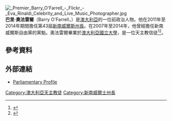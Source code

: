 {{expand|time=2016-04-26T06:55:43+00:00}}
[[File:_Premier_Barry_O'Farrell_-_Flickr_-_Eva_Rinaldi_Celebrity_and_Live_Music_Photographer.jpg|thumb]]
'''巴里·奧法雷爾'''（Barry O'Farrell，{{bd|1959年|5月24日}}）是[[澳大利亞|澳大利亞]]的一位前政治人物。他在2011年至2014年期間擔任第43屆[[新南威爾斯州長|新南威爾斯州長]]。在2007年至2014年，他曾經擔任新南威爾斯自由黨的黨魁。奧法雷爾畢業於[[澳大利亞國立大學|澳大利亞國立大學]]，是一位天主教信徒<ref>{{cite news |url=http://www.abc.net.au/stateline/nsw/content/2006/s1897762.htm |title=The New Leader |format=transcript |work=Stateline (NSW) |publisher=ABC TV |location=Australia |date=2007-04-13 |accessdate=2012-03-30 |archive-url=https://web.archive.org/web/20120817110928/http://www.abc.net.au/stateline/nsw/content/2006/s1897762.htm |archive-date=2012-08-17 |dead-url=yes }}</ref><ref name=religion>{{cite news|url=http://www.smh.com.au/national/mps-moved-by-heaven-and-earth-20120405-1wfdi.html|title=MPs moved by heaven and earth|author=Patty, Anna|work=[[The_Sydney_Morning_Herald|The Sydney Morning Herald]]|date=2012-04-06|accessdate=2014-06-08|archive-date=2018-10-01|archive-url=https://web.archive.org/web/20181001192058/https://www.smh.com.au/national/mps-moved-by-heaven-and-earth-20120405-1wfdi.html|dead-url=no}}</ref>。

==參考資料==
{{Reflist}}
==外部連結==
{{Commons category|Barry O'Farrell}}
* [https://web.archive.org/web/20100115130635/http://www.parliament.nsw.gov.au/prod/parlment/members.nsf/d890a06557517cedca256e700008765e/275291281fa0f28e4a2567450001658a Parliamentary Profile]

[[Category:澳大利亞天主教徒|Category:澳大利亞天主教徒]]
[[Category:新南威爾士州長|Category:新南威爾士州長]]